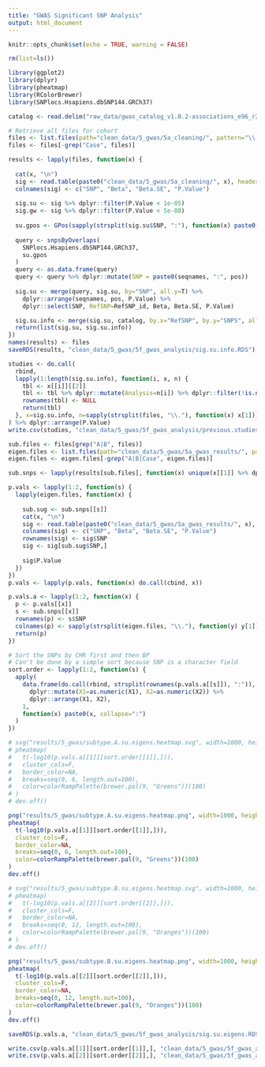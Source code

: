 ```yaml
---
title: "GWAS Significant SNP Analysis"
output: html_document
---
```


```r
knitr::opts_chunk$set(echo = TRUE, warning = FALSE)

rm(list=ls())

library(ggplot2)
library(dplyr)
library(pheatmap)
library(RColorBrewer)
library(SNPlocs.Hsapiens.dbSNP144.GRCh37)
```

```r
catalog <- read.delim("raw_data/gwas_catalog_v1.0.2-associations_e96_r2019-05-03.tsv", header=T, sep="\t", stringsAsFactors=F)

# Retrieve all files for cohort
files <- list.files(path="clean_data/5_gwas/5a_cleaning/", pattern="\\.ps.sig$")
files <- files[-grep("Case", files)]
```

```r
results <- lapply(files, function(x) {
  
  cat(x, "\n")
  sig <- read.table(paste0("clean_data/5_gwas/5a_cleaning/", x), header=F, sep="\t", stringsAsFactors=F)
  colnames(sig) <- c("SNP", "Beta", "Beta.SE", "P.Value")
  
  sig.su <- sig %>% dplyr::filter(P.Value < 1e-05)
  sig.gw <- sig %>% dplyr::filter(P.Value < 5e-08)
  
  su.gpos <- GPos(sapply(strsplit(sig.su$SNP, ":"), function(x) paste0(x[1], ":", x[2])))
  
  query <- snpsByOverlaps(
    SNPlocs.Hsapiens.dbSNP144.GRCh37,
    su.gpos
  )
  query <- as.data.frame(query)
  query <- query %>% dplyr::mutate(SNP = paste0(seqnames, ":", pos))
  
  sig.su <- merge(query, sig.su, by="SNP", all.y=T) %>% 
    dplyr::arrange(seqnames, pos, P.Value) %>%
    dplyr::select(SNP, RefSNP=RefSNP_id, Beta, Beta.SE, P.Value)

  sig.su.info <- merge(sig.su, catalog, by.x="RefSNP", by.y="SNPS", all.x=T)
  return(list(sig.su, sig.su.info))
})
names(results) <- files
saveRDS(results, "clean_data/5_gwas/5f_gwas_analysis/sig.su.info.RDS")

studies <- do.call(
  rbind,
  lapply(1:length(sig.su.info), function(i, x, n) {
    tbl <- x[[i]][[2]]
    tbl <- tbl %>% dplyr::mutate(Analysis=n[i]) %>% dplyr::filter(!is.na(PUBMEDID))
    rownames(tbl) <- NULL
    return(tbl)
  }, x=sig.su.info, n=sapply(strsplit(files, "\\."), function(x) x[1]))
) %>% dplyr::arrange(P.Value)
write.csv(studies, "clean_data/5_gwas/5f_gwas_analysis/previous.studies.csv", row.names=F)
```

```r
sub.files <- files[grep("A|B", files)]
eigen.files <- list.files(path="clean_data/5_gwas/5a_gwas_results/", pattern="\\.ps$")
eigen.files <- eigen.files[-grep("A|B|Case", eigen.files)]

sub.snps <- lapply(results[sub.files], function(x) unique(x[[1]] %>% dplyr::select(SNP, Beta, Beta.SE, P.Value)))

p.vals <- lapply(1:2, function(s) {
  lapply(eigen.files, function(x) {
    
    sub.sug <- sub.snps[[s]]
    cat(x, "\n")
    sig <- read.table(paste0("clean_data/5_gwas/5a_gwas_results/", x), header=F, sep="\t", stringsAsFactors=F)
    colnames(sig) <- c("SNP", "Beta", "Beta.SE", "P.Value")
    rownames(sig) <- sig$SNP
    sig <- sig[sub.sug$SNP,]
    
    sig$P.Value
  })
})
p.vals <- lapply(p.vals, function(x) do.call(cbind, x))

p.vals.a <- lapply(1:2, function(x) {
  p <- p.vals[[x]]
  s <- sub.snps[[x]]
  rownames(p) <- s$SNP
  colnames(p) <- sapply(strsplit(eigen.files, "\\."), function(y) y[1])
  return(p)
})

# Sort the SNPs by CHR first and then BP
# Can't be done by a simple sort because SNP is a character field
sort.order <- lapply(1:2, function(s) {
  apply(
    data.frame(do.call(rbind, strsplit(rownames(p.vals.a[[s]]), ":")), stringsAsFactors=F) %>% 
      dplyr::mutate(X1=as.numeric(X1), X2=as.numeric(X2)) %>% 
      dplyr::arrange(X1, X2), 
    1, 
    function(x) paste0(x, collapse=":")
  )
})

# svg("results/5_gwas/subtype.A.su.eigens.heatmap.svg", width=1000, height=600)
# pheatmap(
#   t(-log10(p.vals.a[[1]][sort.order[[1]],])),
#   cluster_cols=F,
#   border_color=NA,
#   breaks=seq(0, 6, length.out=100),
#   color=colorRampPalette(brewer.pal(9, "Greens"))(100)
# )
# dev.off()

png("results/5_gwas/subtype.A.su.eigens.heatmap.png", width=1000, height=600)
pheatmap(
  t(-log10(p.vals.a[[1]][sort.order[[1]],])),
  cluster_cols=F,
  border_color=NA,
  breaks=seq(0, 6, length.out=100),
  color=colorRampPalette(brewer.pal(9, "Greens"))(100)
)
dev.off()

# svg("results/5_gwas/subtype.B.su.eigens.heatmap.svg", width=1000, height=600)
# pheatmap(
#   t(-log10(p.vals.a[[2]][sort.order[[2]],])),
#   cluster_cols=F,
#   border_color=NA,
#   breaks=seq(0, 12, length.out=100),
#   color=colorRampPalette(brewer.pal(9, "Oranges"))(100)
# )
# dev.off()

png("results/5_gwas/subtype.B.su.eigens.heatmap.png", width=1000, height=600)
pheatmap(
  t(-log10(p.vals.a[[2]][sort.order[[2]],])),
  cluster_cols=F,
  border_color=NA,
  breaks=seq(0, 12, length.out=100),
  color=colorRampPalette(brewer.pal(9, "Oranges"))(100)
)
dev.off()

saveRDS(p.vals.a, "clean_data/5_gwas/5f_gwas_analysis/sig.su.eigens.RDS")

write.csv(p.vals.a[[1]][sort.order[[1]],], "clean_data/5_gwas/5f_gwas_analysis/sig.su.eigens.A.csv", row.names=F)
write.csv(p.vals.a[[2]][sort.order[[2]],], "clean_data/5_gwas/5f_gwas_analysis/sig.su.eigens.B.csv", row.names=F)
```

